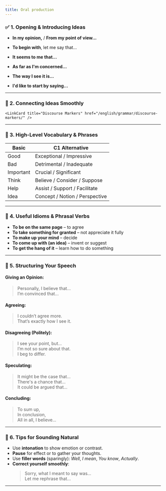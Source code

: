 ```yaml
---
title: Oral production
---
```



### ✅ 1. **Opening & Introducing Ideas**

-   **In my opinion,** / **From my point of view...**
-   **To begin with**, let me say that...
-   **It seems to me that...**
-   **As far as I'm concerned...**
-   **The way I see it is...**
-   **I'd like to start by saying...**

    <LinkCard title="Instead using 'I think...'" href="/english/vocabulary/instead-of-i-think/" />

---

### 🔄 2. **Connecting Ideas Smoothly**

    <LinkCard title="Discourse Markers" href="/english/grammar/discourse-markers/" />

---

### 🧠 3. **High-Level Vocabulary & Phrases**

| **Basic** | **C1 Alternative**             |
| --------- | ------------------------------ |
| Good      | Exceptional / Impressive       |
| Bad       | Detrimental / Inadequate       |
| Important | Crucial / Significant          |
| Think     | Believe / Consider / Suppose   |
| Help      | Assist / Support / Facilitate  |
| Idea      | Concept / Notion / Perspective |

---

### 💬 4. **Useful Idioms & Phrasal Verbs**

-   **To be on the same page** – to agree
-   **To take something for granted** – not appreciate it fully
-   **To make up your mind** – decide
-   **To come up with (an idea)** – invent or suggest
-   **To get the hang of it** – learn how to do something

---

### 🧱 5. **Structuring Your Speech**

#### Giving an Opinion:

> Personally, I believe that...  
> I’m convinced that...

#### Agreeing:

> I couldn’t agree more.  
> That’s exactly how I see it.

#### Disagreeing (Politely):

> I see your point, but...  
> I’m not so sure about that.  
> I beg to differ.

#### Speculating:

> It might be the case that...  
> There's a chance that...  
> It could be argued that...

#### Concluding:

> To sum up,  
> In conclusion,  
> All in all, I believe...

---

### 🧘 6. **Tips for Sounding Natural**

-   Use **intonation** to show emotion or contrast.
-   **Pause** for effect or to gather your thoughts.
-   Use **filler words** (sparingly): _Well_, _I mean_, _You know_, _Actually_.
-   **Correct yourself smoothly**:
    > Sorry, what I meant to say was...  
    > Let me rephrase that...

---
